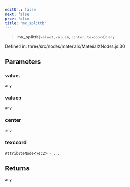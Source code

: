 ```yaml
---
editUrl: false
next: false
prev: false
title: "mx_splittb"
---
```


> **mx\_splittb**(`valuet`, `valueb`, `center`, `texcoord`): `any`

Defined in: three/src/nodes/materialx/MaterialXNodes.js:30

## Parameters

### valuet

`any`

### valueb

`any`

### center

`any`

### texcoord

`AttributeNode`\<`vec2`\> = `...`

## Returns

`any`
